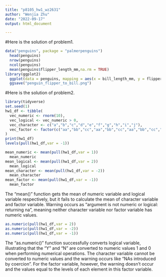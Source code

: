 ```yaml
---
title: "p8105_hw1_wz2631"
author: "Wenjia Zhu"
date: "2022-09-17"
output: html_document

---
```

#Here is the solution of problem1.
```r
data("penguins", package = "palmerpenguins")
  head(penguins)
  nrow(penguins)
  ncol(penguins)
  mean(penguins$flipper_length_mm,na.rm = TRUE)
library(ggplot2)
  ggplot(data = penguins, mapping = aes(x = bill_length_mm, y = flipper_length_mm, colour = species)) + geom_point(size = 1)
  ggsave("penguin_flipper_to_bill.png")
```

#Here is the solution of problem2.
```r
library(tidyverse)
set.seed(1)
hw1_df <- tibble(
  vec_numeric <- rnorm(10),
  vec_logical <- vec_numeric > 0,
  vec_character <- c("a","b","c","d","e","f","g","h","i","j"),
  vec_factor <- factor(c("aa","bb","cc","aa","bb","cc","aa","bb","cc","aa"))
)
print(hw1_df)
levels(pull(hw1_df,var = -1))

mean_numeric <- mean(pull(hw1_df,var = 1))  
  mean_numeric
mean_logical <- mean(pull(hw1_df,var = 2))
  mean_logical
mean_character <- mean(pull(hw1_df,var = -2))
  mean_character
mean_factor <- mean(pull(hw1_df,var = -1))
  mean_factor
```
The "mean()" function gets the mean of numeric variable and logical variable respectively, but it fails to calculate the mean of character variable and factor variable. Warning occurs as "argument is not numeric or logical: returning na", meaning neither character variable nor factor variable has numeric values. 
```r
as.numeric(pull(hw1_df,var = 2))
as.numeric(pull(hw1_df,var = -2))
as.numeric(pull(hw1_df,var = -1))
```
The "as.numeric()" function successfully converts logical variable, illustrating that the "Y" and "N" are converted to numeric values 1 and 0 when performing numerical operations. 
The character variable cannot be converted to numeric values and the warning occurs like "NAs introduced by coercion".
For the factor variable, however, the warning doesn't occur and the values equal to the levels of each element in this factor variable.  